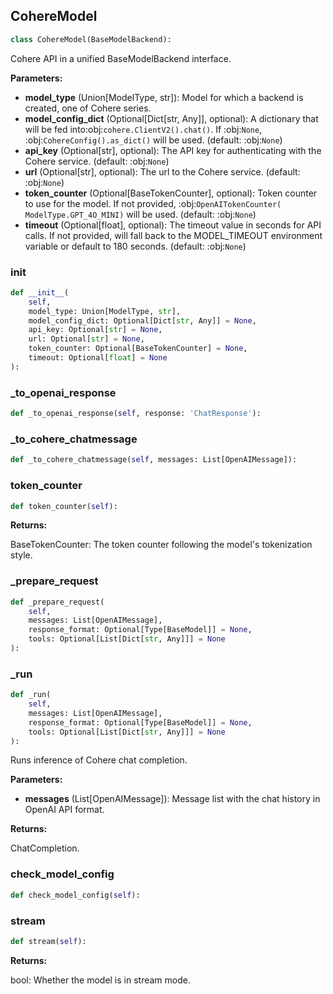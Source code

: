 <a id="camel.models.cohere_model"></a>

<a id="camel.models.cohere_model.CohereModel"></a>

## CohereModel

```python
class CohereModel(BaseModelBackend):
```

Cohere API in a unified BaseModelBackend interface.

**Parameters:**

- **model_type** (Union[ModelType, str]): Model for which a backend is created, one of Cohere series.
- **model_config_dict** (Optional[Dict[str, Any]], optional): A dictionary that will be fed into:obj:`cohere.ClientV2().chat()`. If :obj:`None`, :obj:`CohereConfig().as_dict()` will be used. (default: :obj:`None`)
- **api_key** (Optional[str], optional): The API key for authenticating with the Cohere service. (default: :obj:`None`)
- **url** (Optional[str], optional): The url to the Cohere service. (default: :obj:`None`)
- **token_counter** (Optional[BaseTokenCounter], optional): Token counter to use for the model. If not provided, :obj:`OpenAITokenCounter( ModelType.GPT_4O_MINI)` will be used. (default: :obj:`None`)
- **timeout** (Optional[float], optional): The timeout value in seconds for API calls. If not provided, will fall back to the MODEL_TIMEOUT environment variable or default to 180 seconds. (default: :obj:`None`)

<a id="camel.models.cohere_model.CohereModel.__init__"></a>

### __init__

```python
def __init__(
    self,
    model_type: Union[ModelType, str],
    model_config_dict: Optional[Dict[str, Any]] = None,
    api_key: Optional[str] = None,
    url: Optional[str] = None,
    token_counter: Optional[BaseTokenCounter] = None,
    timeout: Optional[float] = None
):
```

<a id="camel.models.cohere_model.CohereModel._to_openai_response"></a>

### _to_openai_response

```python
def _to_openai_response(self, response: 'ChatResponse'):
```

<a id="camel.models.cohere_model.CohereModel._to_cohere_chatmessage"></a>

### _to_cohere_chatmessage

```python
def _to_cohere_chatmessage(self, messages: List[OpenAIMessage]):
```

<a id="camel.models.cohere_model.CohereModel.token_counter"></a>

### token_counter

```python
def token_counter(self):
```

**Returns:**

  BaseTokenCounter: The token counter following the model's
tokenization style.

<a id="camel.models.cohere_model.CohereModel._prepare_request"></a>

### _prepare_request

```python
def _prepare_request(
    self,
    messages: List[OpenAIMessage],
    response_format: Optional[Type[BaseModel]] = None,
    tools: Optional[List[Dict[str, Any]]] = None
):
```

<a id="camel.models.cohere_model.CohereModel._run"></a>

### _run

```python
def _run(
    self,
    messages: List[OpenAIMessage],
    response_format: Optional[Type[BaseModel]] = None,
    tools: Optional[List[Dict[str, Any]]] = None
):
```

Runs inference of Cohere chat completion.

**Parameters:**

- **messages** (List[OpenAIMessage]): Message list with the chat history in OpenAI API format.

**Returns:**

  ChatCompletion.

<a id="camel.models.cohere_model.CohereModel.check_model_config"></a>

### check_model_config

```python
def check_model_config(self):
```

<a id="camel.models.cohere_model.CohereModel.stream"></a>

### stream

```python
def stream(self):
```

**Returns:**

  bool: Whether the model is in stream mode.
